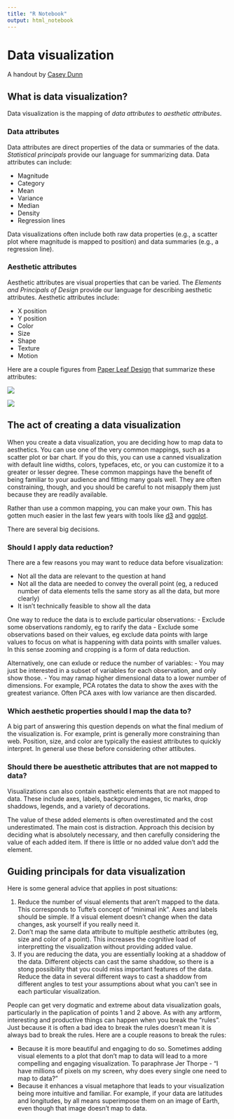 ```yaml
---
title: "R Notebook"
output: html_notebook
---
```


# Data visualization

A handout by [Casey Dunn](http://dunnlab.org)


## What is data visualization?

Data visualization is the mapping of *data attributes* to *aesthetic attributes*.

### Data attributes

Data attributes are direct properties of the data or summaries of the data. *Statistical principals* provide our language for summarizing data. Data attributes can include:

- Magnitude
- Category
- Mean
- Variance
- Median
- Density
- Regression lines

Data visualizations often include both raw data properties (e.g., a scatter plot where magnitude is mapped to position) and data summaries (e.g., a regression line). 

### Aesthetic attributes

Aesthetic attributes are visual properties that can be varied. The *Elements and Principals of Design* provide our language for describing aesthetic attributes. Aesthetic attributes include:

- X position
- Y position
- Color
- Size
- Shape
- Texture
- Motion


Here are a couple figures from [Paper Leaf Design](https://paper-leaf.com/) that summarize these attributes:

![](figures/paperleaf_design_elements.jpg)

![](figures/paperleaf_design_principals.jpg)

## The act of creating a data visualization

When you create a data visualization, you are deciding how to map data to aesthetics. You can use one of the very common mappings, such as a scatter plot or bar chart. If you do this, you can use a canned visualization with default line widths, colors, typefaces, etc, or you can customize it to a greater or lesser degree. These common mappings have the benefit of being familiar to your audience and fitting many goals well. They are often constraining, though, and you should be careful to not misapply them just because they are readily available.

Rather than use a common mapping, you can make your own. This has gotten much easier in the last few years with tools like [d3](https://d3js.org/) and [ggplot](http://tutorials.iq.harvard.edu/R/Rgraphics/Rgraphics.html).

There are several big decisions.

### Should I apply data reduction?

There are a few reasons you may want to reduce data before visualization:

- Not all the data are relevant to the question at hand
- Not all the data are needed to convey the overall point (eg, a reduced number of data elements tells the same story as all the data, but more clearly)
- It isn't technically feasible to show all the data

One way to reduce the data is to exclude particular observations:
- Exclude some observations randomly, eg to rarify the data
- Exclude some observations based on their values, eg exclude data points with large values to focus on what is happening with data points with smaller values. In this sense zooming and cropping is a form of data reduction.

Alternatively, one can exlude or reduce the number of variables:
- You may just be interested in a subset of variables for each observation, and only show those.
- You may ramap higher dimensional data to a lower number of dimensions. For example, PCA rotates the data to show the axes with the greatest variance. Often PCA axes with low variance are then discarded.


### Which aesthetic properties should I map the data to?

A big part of answering this question depends on what the final medium of the visualization is. For example, print is generally more constraining than web. Position, size, and color are typically the easiest attributes to quickly interpret. In general use these before considering other attibutes.

### Should there be auesthetic attributes that are not mapped to data?

Visualizations can also contain easthetic elements that are not mapped to data. These include axes, labels, background images, tic marks, drop shaddows, legends, and a variety of decorations.

The value of these added elements is often overestimated and the cost underestimated. The main cost is distraction. Approach this decision by deciding what is absolutely necessary, and then carefully considering the value of each added item. If there is little or no added value don't add the element. 

## Guiding principals for data visualization

Here is some general advice that applies in post situations:

1. Reduce the number of visual elements that aren't mapped to the data. This corresponds to Tufte's concept of "minimal ink". Axes and labels should be simple. If a visual element doesn't change when the data changes, ask yourself if you really need it.
2. Don't map the same data attribute to multiple aesthetic attributes (eg, size and color of a point). This increases the cognitive load of interpretting the visualization without providing added value.
3. If you are reducing the data, you are essentially looking at a shaddow of the data. Different objects can cast the same shaddow, so there is a stong possibility that you could miss important features of the data. Reduce the data in several different ways to cast a shaddow from different angles to test your assumptions about what you can't see in each particular visualization.

People can get very dogmatic and extreme about data visualization goals, particularly in the paplication of points 1 and 2 above. As with any artform, interesting and productive things can happen when you break the "rules". Just because it is often a bad idea to break the rules doesn't mean it is always bad to break the rules. Here are a couple reasons to break the rules:

- Because it is more beautiful and engaging to do so. Sometimes adding visual elements to a plot that don't map to data will lead to a more compelling and engaging visualization. To paraphrase Jer Thorpe - "I have millions of pixels on my screen, why does every single one need to map to data?"
- Because it enhances a visual metaphore that leads to your visualization being more intuitive and familiar. For example, if your data are latitudes and longitudes, by all means superimpose them on an image of Earth, even though that image doesn't map to data.